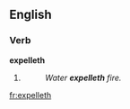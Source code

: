 ==English==

===Verb===
'''expelleth'''

# {{archaic}} {{third-person singular of|[[expel]]}}
#: ''Water '''expelleth''' fire.''

[[fr:expelleth]]